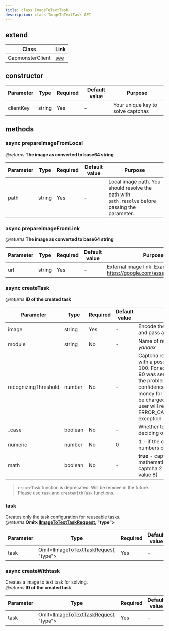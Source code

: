 ```yaml
---
title: class ImageToTextTask
description: class ImageToTextTask API
---
```


## extend

| Class            | Link                          |
| ---------------- | ----------------------------- |
| CapmonsterClient | [see](/api/capmonster-client) |

## constructor

| Parameter | Type   | Required | Default value | Purpose                           |
| --------- | ------ | -------- | ------------- | --------------------------------- |
| clientKey | string | Yes      | -             | Your unique key to solve captchas |

## methods

### async prepareImageFromLocal

_@returns_ **The image as converted to base64 string**

| Parameter | Type   | Required | Default value | Purpose                                                                                          |
| --------- | ------ | -------- | ------------- | ------------------------------------------------------------------------------------------------ |
| path      | string | Yes      | -             | Local image path. You should resolve the path with `path.resolve` before passing the parameter.. |

### async prepareImageFromLink

_@returns_ **The image as converted to base64 string**

| Parameter | Type   | Required | Default value | Purpose                                                             |
| --------- | ------ | -------- | ------------- | ------------------------------------------------------------------- |
| url       | string | Yes      | -             | External image link. Example: https://google.com/assets/captcha.png |

### async createTask

_@returns_ **ID of the created task**

| Parameter            | Type    | Required | Default value | Purpose                                                                                                                                                                                                                                                                                                   |
| -------------------- | ------- | -------- | ------------- | --------------------------------------------------------------------------------------------------------------------------------------------------------------------------------------------------------------------------------------------------------------------------------------------------------- |
| image                | string  | Yes      | -             | Encode the image with base64 and pass as string                                                                                                                                                                                                                                                           |
| module               | string  | No       | -             | Name of recognizing module e.g _yandex_                                                                                                                                                                                                                                                                   |
| recognizingThreshold | number  | No       | -             | Captcha recognition threshold with a possible value from 0 to 100. For example, if a value of 90 was sent to the system, and the problem was solved with confidence of 80, then the money for the solution will not be charged. In this case, the user will receive an ERROR_CAPTCHA_UNSOLVABLE exception |
| \_case               | boolean | No       | -             | Whether to consider case when deciding or not                                                                                                                                                                                                                                                             |
| numeric              | number  | No       | 0             | **1** - if the captcha consists of numbers only                                                                                                                                                                                                                                                           |
| math                 | boolean | No       | -             | **true** - captcha requires a mathematical action (e.g captcha 2 + 6 = will return the value 8)                                                                                                                                                                                                           |

> `createTask` function is deprecated. Will be remove in
> the future. Please use `task` and `createWithTask` functions.

### task

Creates only the task configuration for reuseable tasks. <br/>
_@returns_ **Omit<[IImageToTextTaskRequest](/all-interfaces#iimagetotexttaskrequest), "type">**

| Parameter | Type                                                                             | Required | Default value |
| --------- | -------------------------------------------------------------------------------- | -------- | ------------- |
| task      | Omit<[IImageToTextTaskRequest](/all-interfaces#iimagetotexttaskrequest), "type"> | Yes      | -             |

### async createWithtask

Creates a image to text task for solving. <br/>
_@returns_ **ID of the created task**

| Parameter | Type                                                                             | Required | Default value |
| --------- | -------------------------------------------------------------------------------- | -------- | ------------- |
| task      | Omit<[IImageToTextTaskRequest](/all-interfaces#iimagetotexttaskrequest), "type"> | Yes      | -             |
